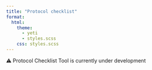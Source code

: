 ```yaml
---
title: "Protocol checklist"
format:
  html:
    theme: 
      - yeti
      - styles.scss
    css: styles.scss
---
```


::: {.development-notice}
⚠️ Protocol Checklist Tool is currently under development
:::
